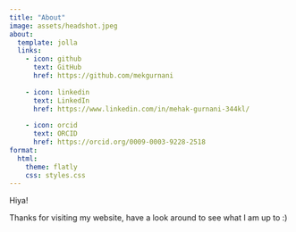 ```yaml
---
title: "About"
image: assets/headshot.jpeg
about: 
  template: jolla
  links: 
    - icon: github
      text: GitHub
      href: https://github.com/mekgurnani
      
    - icon: linkedin
      text: LinkedIn
      href: https://www.linkedin.com/in/mehak-gurnani-344kl/
      
    - icon: orcid
      text: ORCID
      href: https://orcid.org/0009-0003-9228-2518 
format:
  html:
    theme: flatly
    css: styles.css   
---
```


Hiya!

Thanks for visiting my website, have a look around to see what I am up to :)
